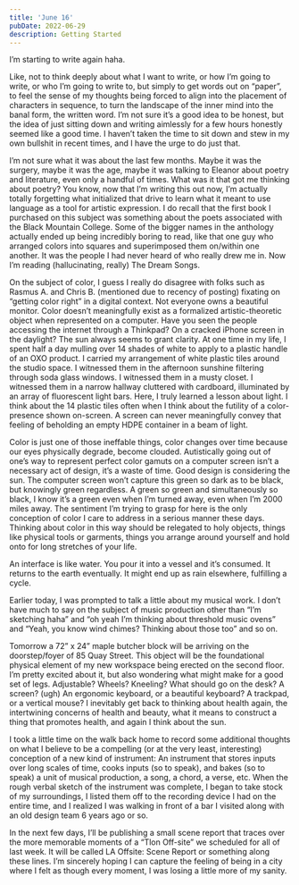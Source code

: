 ```yaml
---
title: 'June 16'
pubDate: 2022-06-29
description: Getting Started
---
```


I’m starting to write again haha.

Like, not to think deeply about what I want to write, or how I’m going to write, or who I’m going to write to, but simply to get words out on “paper”, to feel the sense of my thoughts being forced to align into the placement of characters in sequence, to turn the landscape of the inner mind into the banal form, the written word. I’m not sure it’s a good idea to be honest, but the idea of just sitting down and writing aimlessly for a few hours honestly seemed like a good time. I haven’t taken the time to sit down and stew in my own bullshit in recent times, and I have the urge to do just that.

I’m not sure what it was about the last few months. Maybe it was the surgery, maybe it was the age, maybe it was talking to Eleanor about poetry and literature, even only a handful of times. What was it that got me thinking about poetry? You know, now that I’m writing this out now, I’m actually totally forgetting what initialized that drive to learn what it meant to use language as a tool for artistic expression. I do recall that the first book I purchased on this subject was something about the poets associated with the Black Mountain College. Some of the bigger names in the anthology actually ended up being incredibly boring to read, like that one guy who arranged colors into squares and superimposed them on/within one another. It was the people I had never heard of who really drew me in. Now I’m reading (hallucinating, really) The Dream Songs.

On the subject of color, I guess I really do disagree with folks such as Rasmus A. and Chris B. (mentioned due to recency of posting) fixating on “getting color right” in a digital context. Not everyone owns a beautiful monitor. Color doesn’t meaningfully exist as a formalized artistic-theoretic object when represented on a computer. Have you seen the people accessing the internet through a Thinkpad? On a cracked iPhone screen in the daylight? The sun always seems to grant clarity. At one time in my life, I spent half a day mulling over 14 shades of white to apply to a plastic handle of an OXO product. I carried my arrangement of white plastic tiles around the studio space. I witnessed them in the afternoon sunshine filtering through soda glass windows. I witnessed them in a musty closet. I witnessed them in a narrow hallway cluttered with cardboard, illuminated by an array of fluorescent light bars. Here, I truly learned a lesson about light. I think about the 14 plastic tiles often when I think about the futility of a color-presence shown on-screen. A screen can never meaningfully convey that feeling of beholding an empty HDPE container in a beam of light.

Color is just one of those ineffable things, color changes over time because our eyes physically degrade, become clouded. Autistically going out of one’s way to represent perfect color gamuts on a computer screen isn’t a necessary act of design, it’s a waste of time. Good design is considering the sun. The computer screen won’t capture this green so dark as to be black, but knowingly green regardless. A green so green and simultaneously so black, I know it’s a green even when I’m turned away, even when I’m 2000 miles away. The sentiment I’m trying to grasp for here is the only conception of color I care to address in a serious manner these days. Thinking about color in this way should be relegated to holy objects, things like physical tools or garments, things you arrange around yourself and hold onto for long stretches of your life.

An interface is like water. You pour it into a vessel and it’s consumed. It returns to the earth eventually. It might end up as rain elsewhere, fulfilling a cycle.

Earlier today, I was prompted to talk a little about my musical work. I don’t have much to say on the subject of music production other than “I’m sketching haha” and “oh yeah I’m thinking about threshold music ovens” and “Yeah, you know wind chimes? Thinking about those too” and so on.

Tomorrow a 72” x 24” maple butcher block will be arriving on the doorstep/foyer of 85 Quay Street. This object will be the foundational physical element of my new workspace being erected on the second floor. I’m pretty excited about it, but also wondering what might make for a good set of legs. Adjustable? Wheels? Kneeling? What should go on the desk? A screen? (ugh) An ergonomic keyboard, or a beautiful keyboard? A trackpad, or a vertical mouse? I inevitably get back to thinking about health again, the intertwining concerns of health and beauty, what it means to construct a thing that promotes health, and again I think about the sun.

I took a little time on the walk back home to record some additional thoughts on what I believe to be a compelling (or at the very least, interesting) conception of a new kind of instrument: An instrument that stores inputs over long scales of time, cooks inputs (so to speak), and bakes (so to speak) a unit of musical production, a song, a chord, a verse, etc. When the rough verbal sketch of the instrument was complete, I began to take stock of my surroundings, I listed them off to the recording device I had on the entire time, and I realized I was walking in front of a bar I visited along with an old design team 6 years ago or so.

In the next few days, I’ll be publishing a small scene report that traces over the more memorable moments of a “Tlon Off-site” we scheduled for all of last week. It will be called LA Offsite: Scene Report or something along these lines. I’m sincerely hoping I can capture the feeling of being in a city where I felt as though every moment, I was losing a little more of my sanity.